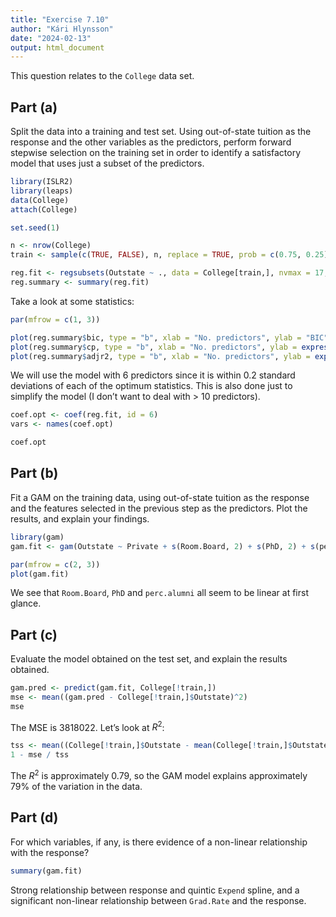 ```yaml
---
title: "Exercise 7.10"
author: "Kári Hlynsson"
date: "2024-02-13"
output: html_document
---
```


This question relates to the `College` data set.

## Part (a)
Split the data into a training and test set. Using out-of-state tuition as the response and the other variables
as the predictors, perform forward stepwise selection on the training set in order to identify a satisfactory model
that uses just a subset of the predictors.

```r
library(ISLR2)
library(leaps)
data(College)
attach(College)

set.seed(1)

n <- nrow(College)
train <- sample(c(TRUE, FALSE), n, replace = TRUE, prob = c(0.75, 0.25))

reg.fit <- regsubsets(Outstate ~ ., data = College[train,], nvmax = 17, method = "forward")
reg.summary <- summary(reg.fit)
```

Take a look at some statistics:

```r
par(mfrow = c(1, 3))

plot(reg.summary$bic, type = "b", xlab = "No. predictors", ylab = "BIC")
plot(reg.summary$cp, type = "b", xlab = "No. predictors", ylab = expression(C[p]))
plot(reg.summary$adjr2, type = "b", xlab = "No. predictors", ylab = expression("adj R"^2))
```

We will use the model with 6 predictors since it is within 0.2 standard deviations of each of the optimum statistics.
This is also done just to simplify the model (I don't want to deal with > 10 predictors).

```r
coef.opt <- coef(reg.fit, id = 6)
vars <- names(coef.opt)

coef.opt
```

## Part (b)
Fit a GAM on the training data, using out-of-state tuition as the response and the features selected in the previous step
as the predictors. Plot the results, and explain your findings.

```r
library(gam)
gam.fit <- gam(Outstate ~ Private + s(Room.Board, 2) + s(PhD, 2) + s(perc.alumni, 2) +s(Grad.Rate, 4) + s(Expend, 5), data = College[train,])

par(mfrow = c(2, 3))
plot(gam.fit)
```

We see that `Room.Board`, `PhD` and `perc.alumni` all seem to be linear at first glance.

## Part (c)
Evaluate the model obtained on the test set, and explain the results obtained.

```r
gam.pred <- predict(gam.fit, College[!train,])
mse <- mean((gam.pred - College[!train,]$Outstate)^2)
mse
```
The MSE is 3818022. Let's look at $R^2$:

```r
tss <- mean((College[!train,]$Outstate - mean(College[!train,]$Outstate))^2)
1 - mse / tss
```

The $R^2$ is approximately 0.79, so the GAM model explains approximately 79% of the variation in the data.

## Part (d)
For which variables, if any, is there evidence of a non-linear relationship with the response?

```r
summary(gam.fit)
```

Strong relationship between response and quintic `Expend` spline, and a significant non-linear relationship between `Grad.Rate` and the response.